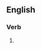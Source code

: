 ==English==

===Verb===
{{head|en|present participle}}

# {{present participle of|annualize|lang=en|nocat=1}}
